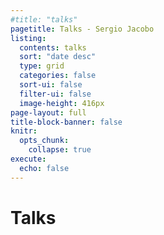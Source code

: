 ```yaml
---
#title: "talks"
pagetitle: Talks - Sergio Jacobo
listing:
  contents: talks
  sort: "date desc"
  type: grid
  categories: false
  sort-ui: false
  filter-ui: false
  image-height: 416px
page-layout: full
title-block-banner: false
knitr:
  opts_chunk: 
    collapse: true
execute: 
  echo: false
---
```


# [Talks]{.fourth-color}